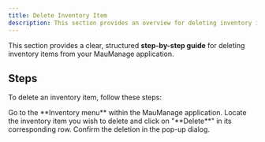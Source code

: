 ```yaml
---
title: Delete Inventory Item
description: This section provides an overview for deleting inventory items.
---
```


This section provides a clear, structured **step-by-step guide** for deleting inventory items from your MauManage application.

## Steps

To delete an inventory item, follow these steps:

<Step>
  <StepItem title="Navigate to Inventory Menu">
    Go to the **Inventory menu** within the MauManage application.
  </StepItem>

  <StepItem title="Select Item to Delete">
    Locate the inventory item you wish to delete and click on "**Delete**" in its corresponding row.
  </StepItem>

  <StepItem title="Confirm Deletion">
    Confirm the deletion in the pop-up dialog.
  </StepItem>
</Step>
